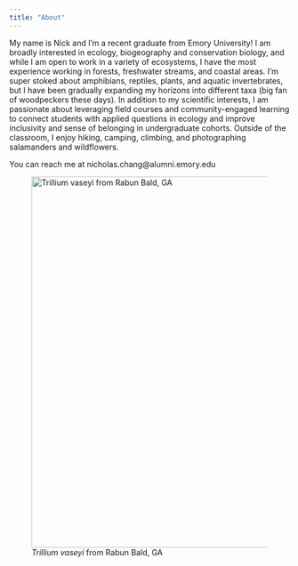 ```yaml
---
title: "About"
---
```


My name is Nick and I'm a recent graduate from Emory University! I am broadly interested in ecology, biogeography and conservation biology, and while I am open to work in a variety of ecosystems, I have the most experience working in forests, freshwater streams, and coastal areas. I'm super stoked about amphibians, reptiles, plants, and aquatic invertebrates, but I have been gradually expanding my horizons into different taxa (big fan of woodpeckers these days). In addition to my scientific interests, I am passionate about leveraging field courses and community-engaged learning to connect students with applied questions in ecology and improve inclusivity and sense of belonging in undergraduate cohorts. Outside of the classroom, I enjoy hiking, camping, climbing, and photographing salamanders and wildflowers.

You can reach me at nicholas.chang\@alumni.emory.edu

![*Trillium vaseyi* from Rabun Bald, GA](images/Trillium_vaseyi_2023-04-29.JPG){fig-align="center" width="667"}
